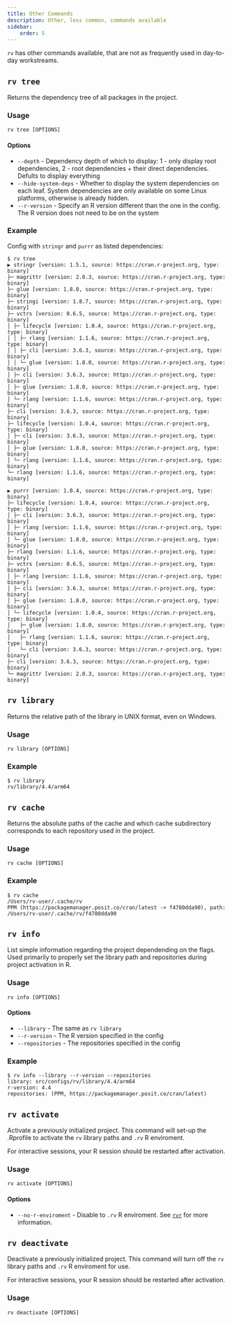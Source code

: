 ```yaml
---
title: Other Commands
description: Other, less common, commands available
sidebar:
    order: 5
---
```


`rv` has other commands available, that are not as frequently used in day-to-day workstreams.

## `rv tree`

Returns the dependency tree of all packages in the project. 

### Usage
```shell
rv tree [OPTIONS]
```

#### Options
* `--depth` - Dependency depth of which to display: 1 - only display root dependencies, 2 - root dependencies + their direct dependencies.
Defults to display everything
* `--hide-system-deps` - Whether to display the system dependencies on each leaf. 
System dependencies are only available on some Linux platforms, otherwise is already hidden.
* `--r-version` - Specify an R version different than the one in the config. The R version does not need to be on the system

### Example
Config with `stringr` and `purrr` as listed dependencies:
```shell {1}
$ rv tree
▶ stringr [version: 1.5.1, source: https://cran.r-project.org, type: binary]
├─ magrittr [version: 2.0.3, source: https://cran.r-project.org, type: binary]
├─ glue [version: 1.8.0, source: https://cran.r-project.org, type: binary]
├─ stringi [version: 1.8.7, source: https://cran.r-project.org, type: binary]
├─ vctrs [version: 0.6.5, source: https://cran.r-project.org, type: binary]
│ ├─ lifecycle [version: 1.0.4, source: https://cran.r-project.org, type: binary]
│ │ ├─ rlang [version: 1.1.6, source: https://cran.r-project.org, type: binary]
│ │ ├─ cli [version: 3.6.3, source: https://cran.r-project.org, type: binary]
│ │ └─ glue [version: 1.8.0, source: https://cran.r-project.org, type: binary]
│ ├─ cli [version: 3.6.3, source: https://cran.r-project.org, type: binary]
│ ├─ glue [version: 1.8.0, source: https://cran.r-project.org, type: binary]
│ └─ rlang [version: 1.1.6, source: https://cran.r-project.org, type: binary]
├─ cli [version: 3.6.3, source: https://cran.r-project.org, type: binary]
├─ lifecycle [version: 1.0.4, source: https://cran.r-project.org, type: binary]
│ ├─ cli [version: 3.6.3, source: https://cran.r-project.org, type: binary]
│ ├─ glue [version: 1.8.0, source: https://cran.r-project.org, type: binary]
│ └─ rlang [version: 1.1.6, source: https://cran.r-project.org, type: binary]
└─ rlang [version: 1.1.6, source: https://cran.r-project.org, type: binary]

▶ purrr [version: 1.0.4, source: https://cran.r-project.org, type: binary]
├─ lifecycle [version: 1.0.4, source: https://cran.r-project.org, type: binary]
│ ├─ cli [version: 3.6.3, source: https://cran.r-project.org, type: binary]
│ ├─ rlang [version: 1.1.6, source: https://cran.r-project.org, type: binary]
│ └─ glue [version: 1.8.0, source: https://cran.r-project.org, type: binary]
├─ rlang [version: 1.1.6, source: https://cran.r-project.org, type: binary]
├─ vctrs [version: 0.6.5, source: https://cran.r-project.org, type: binary]
│ ├─ rlang [version: 1.1.6, source: https://cran.r-project.org, type: binary]
│ ├─ cli [version: 3.6.3, source: https://cran.r-project.org, type: binary]
│ ├─ glue [version: 1.8.0, source: https://cran.r-project.org, type: binary]
│ └─ lifecycle [version: 1.0.4, source: https://cran.r-project.org, type: binary]
│   ├─ glue [version: 1.8.0, source: https://cran.r-project.org, type: binary]
│   ├─ rlang [version: 1.1.6, source: https://cran.r-project.org, type: binary]
│   └─ cli [version: 3.6.3, source: https://cran.r-project.org, type: binary]
├─ cli [version: 3.6.3, source: https://cran.r-project.org, type: binary]
└─ magrittr [version: 2.0.3, source: https://cran.r-project.org, type: binary]
```

## `rv library`

Returns the relative path of the library in UNIX format, even on Windows. 

### Usage
```shell
rv library [OPTIONS]
```

### Example
```shell {1}
$ rv library
rv/library/4.4/arm64
```

## `rv cache`

Returns the absolute paths of the cache and which cache subdirectory corresponds to each repository used in the project.

### Usage
```shell
rv cache [OPTIONS]
```

### Example
```shell {1}
$ rv cache
/Users/rv-user/.cache/rv
PPM (https://packagemanager.posit.co/cran/latest -> f4780dda90), path: /Users/rv-user/.cache/rv/f4780dda90
```

## `rv info`

List simple information regarding the project dependending on the flags. Used primarily to properly set the library path and
repositories during project activation in R.

### Usage
```shell
rv info [OPTIONS]
```

#### Options
* `--library` - The same as `rv library`
* `--r-version` - The R version specified in the config
* `--repositories` - The repositories specified in the config

### Example
```shell {1}
$ rv info --library --r-version --repositories
library: src/configs/rv/library/4.4/arm64
r-version: 4.4
repositories: (PPM, https://packagemanager.posit.co/cran/latest)
```

## `rv activate`

Activate a previously initialized project. This command will set-up the .Rprofile to activate the `rv` library paths and `.rv` R enviroment.

For interactive sessions, your R session should be restarted after activation.

### Usage
```shell
rv activate [OPTIONS]
```

#### Options
* `--no-r-enviroment` - Disable to `.rv` R enviroment. See [`rvr`](../reference/rvr) for more information.

## `rv deactivate`

Deactivate a previously initialized project. This command will turn off the `rv` library paths and `.rv` R enviroment for use.

For interactive sessions, your R session should be restarted after activation.

### Usage
```shell
rv deactivate [OPTIONS]
```
